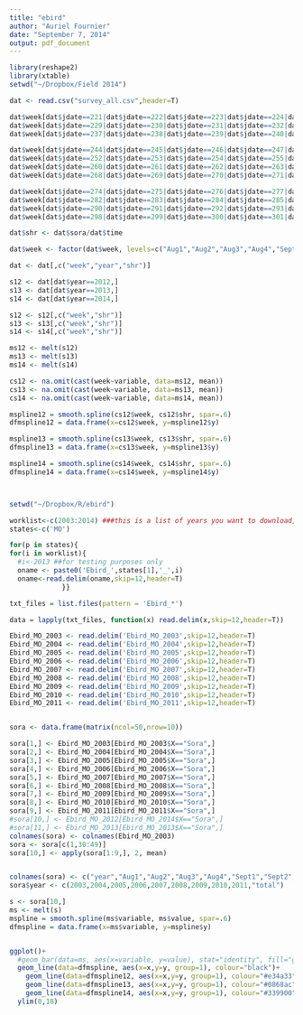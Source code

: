 ```yaml
---
title: "ebird"
author: "Auriel Fournier"
date: "September 7, 2014"
output: pdf_document
---
```

```r


library(reshape2)
library(xtable)
setwd("~/Dropbox/Field 2014")

dat <- read.csv("survey_all.csv",header=T)

dat$week[dat$jdate==221|dat$jdate==222|dat$jdate==223|dat$jdate==224|dat$jdate==225|dat$jdate==226|dat$jdate==227|dat$jdate==228] <- "Aug2"
dat$week[dat$jdate==229|dat$jdate==230|dat$jdate==231|dat$jdate==232|dat$jdate==233|dat$jdate==234|dat$jdate==235|dat$jdate==236] <- "Aug3"
dat$week[dat$jdate==237|dat$jdate==238|dat$jdate==239|dat$jdate==240|dat$jdate==241|dat$jdate==242|dat$jdate==243] <- "Aug4"

dat$week[dat$jdate==244|dat$jdate==245|dat$jdate==246|dat$jdate==247|dat$jdate==248|dat$jdate==249|dat$jdate==250|dat$jdate==251] <- "Sept1"
dat$week[dat$jdate==252|dat$jdate==253|dat$jdate==254|dat$jdate==255|dat$jdate==256|dat$jdate==257|dat$jdate==258|dat$jdate==259] <- "Sept2"
dat$week[dat$jdate==260|dat$jdate==261|dat$jdate==262|dat$jdate==263|dat$jdate==264|dat$jdate==265|dat$jdate==266|dat$jdate==267] <- "Sept3"
dat$week[dat$jdate==268|dat$jdate==269|dat$jdate==270|dat$jdate==271|dat$jdate==272|dat$jdate==273] <- "Sept4"

dat$week[dat$jdate==274|dat$jdate==275|dat$jdate==276|dat$jdate==277|dat$jdate==278|dat$jdate==279|dat$jdate==280|dat$jdate==281] <- "Oct1"
dat$week[dat$jdate==282|dat$jdate==283|dat$jdate==284|dat$jdate==285|dat$jdate==286|dat$jdate==287|dat$jdate==288|dat$jdate==289] <- "Oct2"
dat$week[dat$jdate==290|dat$jdate==291|dat$jdate==292|dat$jdate==293|dat$jdate==294|dat$jdate==295|dat$jdate==296|dat$jdate==297] <- "Oct3"
dat$week[dat$jdate==298|dat$jdate==299|dat$jdate==300|dat$jdate==301|dat$jdate==302|dat$jdate==303|dat$jdate==304|dat$jdate==305] <- "Oct4"

dat$shr <- dat$sora/dat$time

dat$week <- factor(dat$week, levels=c("Aug1","Aug2","Aug3","Aug4","Sept1","Sept2","Sept3","Sept4","Oct1","Oct2","Oct3","Oct4"))

dat <- dat[,c("week","year","shr")]

s12 <- dat[dat$year==2012,]
s13 <- dat[dat$year==2013,]
s14 <- dat[dat$year==2014,]

s12 <- s12[,c("week","shr")]
s13 <- s13[,c("week","shr")]
s14 <- s14[,c("week","shr")]

ms12 <- melt(s12)
ms13 <- melt(s13)
ms14 <- melt(s14)

cs12 <- na.omit(cast(week~variable, data=ms12, mean))
cs13 <- na.omit(cast(week~variable, data=ms13, mean))
cs14 <- na.omit(cast(week~variable, data=ms14, mean))

mspline12 = smooth.spline(cs12$week, cs12$shr, spar=.6)
dfmspline12 = data.frame(x=cs12$week, y=mspline12$y)

mspline13 = smooth.spline(cs13$week, cs13$shr, spar=.6)
dfmspline13 = data.frame(x=cs13$week, y=mspline13$y)

mspline14 = smooth.spline(cs14$week, cs14$shr, spar=.6)
dfmspline14 = data.frame(x=cs14$week, y=mspline14$y)



setwd("~/Dropbox/R/ebird")

worklist<-c(2003:2014) ###this is a list of years you want to download, if you do any range of time make sure its in the form 'yearstart-yearend', the '-' is important
states<-c('MO')

for(p in states){
for(i in worklist){
  #i<-2013 ##for testing purposes only
  oname <- paste0('Ebird_',states[1],'_',i)
  oname<-read.delim(oname,skip=12,header=T)
             }}

txt_files = list.files(pattern = 'Ebird_*')

data = lapply(txt_files, function(x) read.delim(x,skip=12,header=T))

Ebird_MO_2003 <- read.delim('Ebird_MO_2003',skip=12,header=T)
Ebird_MO_2004 <- read.delim('Ebird_MO_2004',skip=12,header=T)
Ebird_MO_2005 <- read.delim('Ebird_MO_2005',skip=12,header=T)
Ebird_MO_2006 <- read.delim('Ebird_MO_2006',skip=12,header=T)
Ebird_MO_2007 <- read.delim('Ebird_MO_2007',skip=12,header=T)
Ebird_MO_2008 <- read.delim('Ebird_MO_2008',skip=12,header=T)
Ebird_MO_2009 <- read.delim('Ebird_MO_2009',skip=12,header=T)
Ebird_MO_2010 <- read.delim('Ebird_MO_2010',skip=12,header=T)
Ebird_MO_2011 <- read.delim('Ebird_MO_2011',skip=12,header=T)


sora <- data.frame(matrix(ncol=50,nrow=10))

sora[1,] <- Ebird_MO_2003[Ebird_MO_2003$X=="Sora",]
sora[2,] <- Ebird_MO_2004[Ebird_MO_2004$X=="Sora",]
sora[3,] <- Ebird_MO_2005[Ebird_MO_2005$X=="Sora",]
sora[4,] <- Ebird_MO_2006[Ebird_MO_2006$X=="Sora",]
sora[5,] <- Ebird_MO_2007[Ebird_MO_2007$X=="Sora",]
sora[6,] <- Ebird_MO_2008[Ebird_MO_2008$X=="Sora",]
sora[7,] <- Ebird_MO_2009[Ebird_MO_2009$X=="Sora",]
sora[8,] <- Ebird_MO_2010[Ebird_MO_2010$X=="Sora",]
sora[9,] <- Ebird_MO_2011[Ebird_MO_2011$X=="Sora",]
#sora[10,] <- Ebird_MO_2012[Ebird_MO_2014$X=="Sora",]
#sora[11,] <- Ebird_MO_2013[Ebird_MO_2013$X=="Sora",]
colnames(sora) <- colnames(Ebird_MO_2003)
sora <- sora[c(1,30:49)]
sora[10,] <- apply(sora[1:9,], 2, mean)


colnames(sora) <- c("year","Aug1","Aug2","Aug3","Aug4","Sept1","Sept2","Sept3","Sept4","Oct1","Oct2","Oct3","Oct4","Nov1","Nov2","Nov3","Nov4","Dec1","Dec2","Dec3","Dec4")
sora$year <- c(2003,2004,2005,2006,2007,2008,2009,2010,2011,"total")

s <- sora[10,]
ms <- melt(s)
mspline = smooth.spline(ms$variable, ms$value, spar=.6)
dfmspline = data.frame(x=ms$variable, y=mspline$y)


ggplot()+ 
  #geom_bar(data=ms, aes(x=variable, y=value), stat="identity", fill="gray",colour="black",size=.5)+
  geom_line(data=dfmspline, aes(x=x,y=y, group=1), colour="black")+
    geom_line(data=dfmspline12, aes(x=x,y=y, group=1), colour="#e34a33")+
    geom_line(data=dfmspline13, aes(x=x,y=y, group=1), colour="#0868ac")+
    geom_line(data=dfmspline14, aes(x=x,y=y, group=1), colour="#339900")+
  ylim(0,18)






```